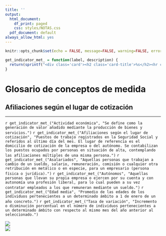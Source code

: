 ```yaml
---
title: ''
output:
  html_document:
    df_print: paged
    css: styles/NOTAS.css
  pdf_document: default
always_allow_html: yes
---
```


```r
knitr::opts_chunk$set(echo = FALSE, message=FALSE, warning=FALSE, error=FALSE)
```

```r
get_indicator_met_ = function(label, description) {
  return(sprintf("<div class='card'><h2 class='card-title'>%s</h2><hr class='separator'/><p class='card-text'>%s</p></div>", label, description))
}
```

<!-- HTML -->
<h1>Glosario de conceptos de medida</h1>
<h2>Afiliaciones según el lugar de cotización</h2>
<hr>

<div class="row highlight card-columns-3">
  `r get_indicator_met_("Actividad económica", "Se define como la generación de valor añadido mediante la producción de bienes y servicios.")`
  `r get_indicator_met_("Afiliaciones según el lugar de cotización", "Puestos de trabajo registrados en la Seguridad Social y referidos al último día del mes. El lugar de referencia es el domicilio de cotización de la empresa o del autónomo. Se contabilizan los puestos ocupados por personas en situación de alta, contemplando las afiliaciones múltiples de una misma persona.")`
  `r get_indicator_met_("Asalariados", "Aquellas personas que trabajan a cambio de un sueldo, salario, remuneración, comisión o cualquier otra retribución en metálico o en especie, para un empresario (persona física o jurídica).")`
  `r get_indicator_met_("Autónomos", "Aquellas personas que llevan su propia empresa o ejercen por su cuenta y con autonomía una profesión liberal, para lo cual pueden a su vez contratar empleados a los que remuneran mediante un sueldo.")`
  `r get_indicator_met_("Edad media", "Promedio de las edades de los individuos pertenecientes a un determinado ámbito a 1 de enero de un año concreto.")`
  `r get_indicator_met_("Tasa de variación", "Incremento o disminución porcentual en el número de individuos pertenecientes a un determinado ámbito con respecto al mismo mes del año anterior al seleccionado.")`
</div>


<div class="row logos">
  <div class="column"><img class="logo-istac" src="img/logo_istac.png"/></div>
  <div class="column"><img class="logo-fecam" src="img/fecam.jpeg" /></div>
</div>
